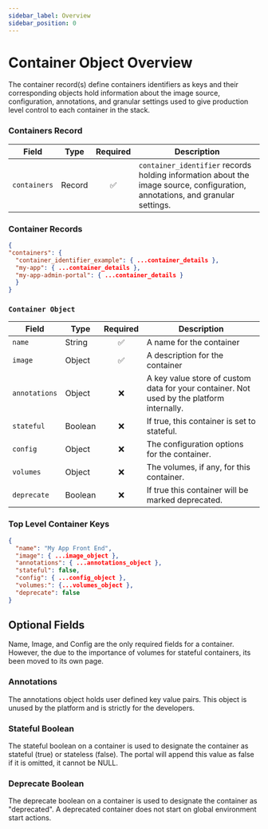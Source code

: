 ```yaml
---
sidebar_label: Overview
sidebar_position: 0
---
```


# Container Object Overview

The container record(s) define containers identifiers as keys and their corresponding objects hold information about the image source, configuration, annotations, and granular settings used to give production level control to each container in the stack.

### Containers Record

| Field        | Type   | Required | Description                                                                                                                   |
| ------------ | ------ | :------: | ----------------------------------------------------------------------------------------------------------------------------- |
| `containers` | Record |    ✅    | `container_identifier` records holding information about the image source, configuration, annotations, and granular settings. |

### Container Records

```json
{
"containers": {
  "container_identifier_example": { ...container_details },
  "my-app": { ...container_details },
  "my-app-admin-portal": { ...container_details }
  }
}
```

### `Container Object`

| Field         | Type    | Required | Description                                                                               |
| ------------- | ------- | :------: | ----------------------------------------------------------------------------------------- |
| `name`        | String  |    ✅    | A name for the container                                                                  |
| `image`       | Object  |    ✅    | A description for the container                                                           |
| `annotations` | Object  |    ❌    | A key value store of custom data for your container. Not used by the platform internally. |
| `stateful`    | Boolean |    ❌    | If true, this container is set to stateful.                                               |
| `config`      | Object  |    ❌    | The configuration options for the container.                                              |
| `volumes`     | Object  |    ❌    | The volumes, if any, for this container.                                                  |
| `deprecate`   | Boolean |    ❌    | If true this container will be marked deprecated.                                         |

### Top Level Container Keys

```json
{
  "name": "My App Front End",
  "image": { ...image_object },
  "annotations": { ...annotations_object },
  "stateful": false,
  "config": { ...config_object },
  "volumes:": {...volumes_object },
  "deprecate": false
}
```

## Optional Fields

Name, Image, and Config are the only required fields for a container. However, the due to the importance of volumes for stateful containers, its been moved to its own page.

### Annotations

The annotations object holds user defined key value pairs. This object is unused by the platform and is strictly for the developers.

### Stateful Boolean

The stateful boolean on a container is used to designate the container as stateful (true) or stateless (false).
The portal will append this value as false if it is omitted, it cannot be NULL.

### Deprecate Boolean

The deprecate boolean on a container is used to designate the container as "deprecated". A deprecated container does not start on global environment start actions.
